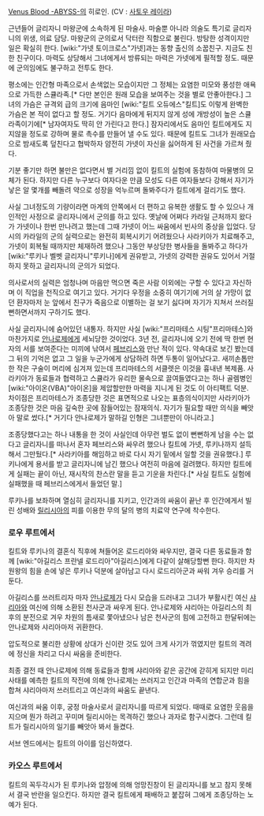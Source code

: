 [[Venus Blood -ABYSS-]]의 히로인.
(CV : [[사토우 레이라]])

근년들어 글리자니 마왕군에 소속하게 된 마술사. 마술뿐 아니라 의술도 특기로 글리자니의 위생, 의료 담당. 마왕군의 군의로서 닥터란 직함으로 불린다. 방탕한 성격이지만 일은 확실히 한다. [wiki:"가넷 토이크로스"가넷]과는 동향 출신의 소꿉친구. 지금도 친한 친구이다. 마력도 상당해서 그녀에게서 방류되는 마력은 가넷에게 필적할 정도. 때문에 군의임에도 불구하고 전투도 한다.

평소에는 인간형 마족으로서 손색없는 모습이지만 그 정체는 요염한 미모와 풍성한 애욕으로 가득한 스큘라족.[* 다만 본인은 원래 모습을 보여주는 것을 별로 안좋아한다.] 그녀의 가슴은 규격외 급의 크기에 음마인 [wiki:"킬트 오듀에스"킬트]도 이렇게 완벽한 가슴은 본 적이 없다고 할 정도. 거기다 음마에게 뒤지지 않게 성에 개방성이 높은 스큘라족이기에[* 남자여자도 딱히 안 가린다고 한다.] 잠자리에서도 음마인 킬트에게도 지지않을 정도로 강하며 물로 촉수를 만들어 낼 수도 있다. 때문에 킬트도 그녀가 원래모습으로 밤새도록 덮친다고 협박하자 얌전히 가넷이 자신을 싫어하게 된 사건을 가르쳐 줬다.

기분 좋기만 하면 불만은 없다면서 별 거리낌 없이 킬트의 실험에 동참하여 마물병의 모체가 된다. 하지만 다른 누구보다 여자다운 만큼 모성도 다른 여자들보다 강해서 자기가 낳은 알 몇개를 빼돌려 약으로 성장을 억누르며 돌봐주다가 킬트에게 걸리기도 했다.

사실 그녀정도의 기량이라면 마계의 안쪽에서 더 편하고 유복한 생활도 할 수 있으나 개인적인 사정으로 글리자니에서 군의를 하고 있다. 옛날에 어쩌다 카라일 근처까지 왔다가 가넷이나 한번 만나려고 했는데 그때 가넷이 어느 싸움에서 빈사의 중상을 입었다. 당시의 카라일의 군의 실력으로는 완전히 회복시키기 어려웠으나 사라키아가 치료해주고, 가넷이 회복될 때까지만 체재하려 했으나 그동안 부상당한 병사들을 돌봐주고 하다가 [wiki:"루키나 벨벳 글리자니"루키나]에게 권유받고, 가넷의 강력한 권유도 있어서 거절하지 못하고 글리자니의 군의가 되었다.

의사로서의 실력은 엄청나며 마음만 먹으면 죽은 사람 이외에는 구할 수 있다고 자신하며 이 직업을 천직으로 여기고 있다. 거기다 우정을 소중히 여기기에 거의 살 가망이 없던 환자마저 눈 앞에서 친구가 죽음으로 이별하는 걸 보기 싫다며 자기가 지쳐서 쓰러질 뻔하면서까지 구하기도 했다.

사실 글리자니에 숨어있던 내통자. 하지만 사실 [wiki:"프리마테스 시팅"프리마테스]와 마찬가지로 [[안나로제]]에게 세뇌당한 것이었다. 3년 전, 글리자니에 오기 전에 딱 한번 현자의 서를 보여준다는 미끼에 낚여서 [[페브리스]]와 만난 적이 있다. 약속대로 보긴 봤는데 그 뒤의 기억은 없고 그 일을 누군가에게 상담하려 하면 두통이 일어났다고.
새끼손톱만한 작은 구술이 머리에 심겨져 있는데 프리마테스의 서클렛은 이것을 흉내낸 복제품. 사라키아가 동료들과 협력하고 스큘라가 유리한 물속으로 끌여들였다고는 하나 골렘병인 [wiki:"아이온(VBA)"아이온]을 제압할만한 마력을 지니게 된 것도 이 아티팩트 덕분. 차이점은 프리마테스가 조종당한 것은 표면적으로 나오는 표층의식이지만 사라키아가 조종당한 것은 마음 깊숙한 곳에 잠들어있는 잠재의식. 자기가 필요할 때만 의식을 빼앗아 말로 썼다.[* 거기다 안나로제가 말하길 인형은 그녀뿐만이 아니라고.]

조종당했다고는 하나 내통을 한 것이 사실인데 아무런 벌도 없이 뻔뻔하게 남을 수는 없다고 글리자니를 떠나서 혼자 페브리스와 싸우려 했으나 킬트에 가넷, 루키나까지 설득해서 그만뒀다.[* 사라키아를 해임하고 바로 다시 자기 밑에서 일할 것을 권유했다.]
루키나에게 용서를 받고 글리자니에 남긴 했으나 여전히 마음에 걸려했다. 하지만 킬트에게 실패는 끝이 아닌, 재시작의 찬스란 말을 듣고 기운을 차린다.[* 사실 킬트도 실험에 실패했을 때 페브리스에게서 들었던 말.]

루키나를 보좌하며 열심히 글리자니를 지키고, 인간과의 싸움이 끝난 후 인간에게서 빌린 성배와 [[릴리시아]]의 피를 이용한 무의 달의 병의 치료약 연구에 착수한다.
=== 로우 루트에서 ===
킬트와 루키나의 결혼식 직후에 쳐들어온 로드리아와 싸우지만, 결국 다른 동료들과 함께 [wiki:"아길리스 프란넬 로드리아"아길리스]에게 다같이 살해당할뻔 한다. 하지만 차원왕의 힘을 손에 넣은 루키나 덕분에 살아남고 다시 로드리아군과 싸워 겨우 승리를 거둔다.

아길리스를 쓰러트리자 마자 [[안나로제]]가 다시 모습을 드러내고 그녀가 부활시킨 여신 [[샤리아]]와 여신에 의해 소환된 천사군과 싸우게 된다. 안나로제와 샤리아는 아길리스의 최후의 분전으로 겨우 차원의 틈새로 쫓아냈으나 남은 천사군의 힘에 고전하고 한달뒤에는 안나로제와 샤리아마저 귀환한다.

압도적으로 불리한 상황에 상대가 신이란 것도 있어 크게 사기가 꺾였지만 킬트의 격려에 정신을 차리고 다시 싸움을 준비한다.

최종 결전 때 안나로제에 의해 동료들과 함께 샤리아와 같은 공간에 갇히게 되지만 미리 사태를 예측한 킬트의 작전에 의해 안나로제는 쓰러지고 인간과 마족의 연합군과 힘을 합쳐 샤리아마저 쓰러트리고 여신과의 싸움도 끝낸다.

여신과의 싸움 이후, 궁정 마술사로서 글리자니를 따르게 되었다. 때때로 요염한 웃음을 지으며 뭔가 하려고 꾸미며 릴리시아는 목격하긴 했으나 과자로 함구시켰다. 그런데 킬트가 릴리시아의 일기를 빼앗아 봐서 들켰다.

서브 엔드에서는 킬트의 아이를 임신하였다.
=== 카오스 루트에서 ===
킬트의 꼭두각시가 된 루키나와 압정에 의해 엉망진창이 된 글리자니를 보고 참지 못해서 결국 반란을 일으킨다. 하지만 결국 킬트에게 패배하고 붙잡혀 그에게 조종당하는 노예가 된다.
